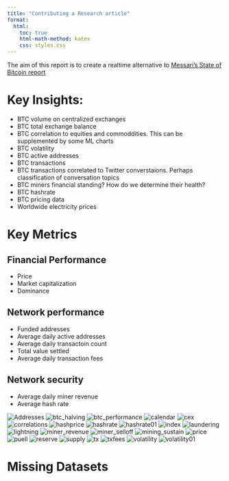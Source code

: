 ```yaml
---
title: "Contributing a Research article"
format:
  html:
    toc: true
    html-math-method: katex
    css: styles.css
---
```


The aim of this report is to create a realtime alternative to [Messari's State of Bitcoin report](https://messari.io/report/state-of-bitcoin-q4-2022)

# Key Insights:
* BTC volume on centralized exchanges
* BTC total exchange balance
* BTC correlation to equities and commoddities. This can be supplemented by some ML charts
* BTC volatility
* BTC active addresses
* BTC transactions
* BTC transactions correlated to Twitter converstaions. Perhaps classification of conversation topics
* BTC miners financial standing? How do we determine their health?
* BTC hashrate
* BTC pricing data
* Worldwide electricity prices

# Key Metrics
## Financial Performance
* Price
* Market capitalization
* Dominance

## Network performance
* Funded addresses
* Average daily active addresses
* Average daily transactoin count
* Total value settled
* Average daily transaction fees

## Network security
* Average daily miner revenue
* Average hash rate

![Addresses](../images/addresses.webp)
![btc_halving](../images/btc_halving.webp)
![btc_performance](../images/btc_performance.webp)
![calendar](../images/calendar.webp)
![cex](../images/cex.webp)
![correlations](../images/correlations.webp)
![hashprice](../images/hashprice.webp)
![hashrate](../images/hashrate.webp)
![hashrate01](../images/hashrate01.webp)
![index](../images/index.webp)
![laundering](../images/laundering.webp)
![lightning](../images/lightning.webp)
![miner_revenue](../images/miner_revenue.webp)
![miner_selloff](../images/miner_selloff.webp)
![mining_sustain](../images/mining_sustain.webp)
![price](../images/price.webp)
![puell](../images/puell.webp)
![reserve](../images/reserve.webp)
![supply](../images/supply.webp)
![tx](../images/tx.webp)
![txfees](../images/txfees.webp)
![volatility](../images/volatility.webp)
![volatility01](../images/volatility01.webp)


# Missing Datasets
